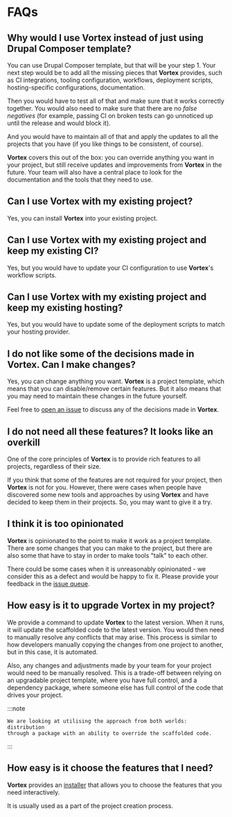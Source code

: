 # FAQs

## Why would I use **Vortex** instead of just using Drupal Composer template?

You can use Drupal Composer template, but that will be your step 1. Your next
step would be to add all the missing pieces that **Vortex** provides,
such as CI integrations, tooling configuration, workflows, deployment scripts,
hosting-specific configurations, documentation.

Then you would have to test all of that and make sure that it works correctly
together. You would also need to make sure that  there are no _false negatives_
(for example, passing CI on broken tests can go unnoticed up until the release
and would block it).

And you would have to maintain all of that and apply the updates to all the
projects that you have (if you like things to be consistent, of course).

**Vortex** covers this out of the box: you can override anything
you want in your project, but still receive updates and improvements from
**Vortex** in the future. Your team will also have a central place to
look for the documentation and the tools that they need to use.

## Can I use **Vortex** with my existing project?

Yes, you can install **Vortex** into your existing project.

## Can I use **Vortex** with my existing project and keep my existing CI?

Yes, but you would have to update your CI configuration to use **Vortex**'s
workflow scripts.

## Can I use **Vortex** with my existing project and keep my existing hosting?

Yes, but you would have to update some of the deployment scripts to match your
hosting provider.

## I do not like some of the decisions made in **Vortex**. Can I make changes?

Yes, you can change anything you want. **Vortex** is a project template,
which means that you can disable/remove certain features. But it also means that
you may need to maintain these changes in the future yourself.

Feel free to [open an issue](https://github.com/drevops/vortex/issues) to
discuss any of the decisions made in **Vortex**.

## I do not need all these features? It looks like an overkill

One of the core principles of **Vortex** is to provide
rich features to all projects, regardless of their size.

If you think that some of the features are not required for your project, then
**Vortex** is not for you. However, there were cases when people have
discovered some new tools and approaches by using **Vortex** and have
decided to keep them in their projects. So, you may want to give it a try.

## I think it is too opinionated

**Vortex** is opinionated to the point to make it work as a project
template. There are some changes that you can make to the project, but there
are also some that have to stay in order to make tools "talk" to each other.

There could be some cases when it is unreasonably opinionated - we consider this
as a defect and would be happy to fix it. Please provide your feedback in the
[issue queue](https://github.com/drevops/vortex/issues).

## How easy is it to upgrade **Vortex** in my project?

We provide a command to update **Vortex** to the latest version. When it
runs, it will update the scaffolded code to the latest version. You would then
need to manually resolve any conflicts that may arise. This process is similar
to how developers manually copying the changes from one project to another, but
in this case, it is automated.

Also, any changes and adjustments made by your team for your project would need
to be manually resolved. This is a trade-off between relying on an upgradable
project template, where you have full control, and a dependency package, where
someone else has full control of the code that drives your project.

:::note

    We are looking at utilising the approach from both worlds: distribution
    through a package with an ability to override the scaffolded code.

:::

## How easy is it choose the features that I need?

**Vortex** provides an [installer](https://vortex.drevops.com/getting-started/installation) that allows you to choose the features
that you need interactively.

It is usually used as a part of the project creation process.
